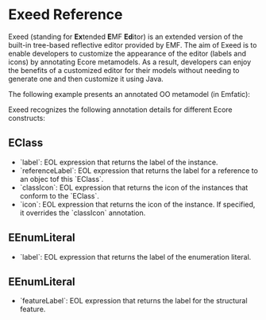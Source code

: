 =Exeed Reference=
 
Exeed (standing for '''Ex'''tended '''E'''MF '''Ed'''itor) is an extended version of the built-in tree-based reflective editor provided by EMF. The aim of Exeed is to enable developers to customize the appearance of the editor (labels and icons) by annotating Ecore metamodels. As a result, developers can enjoy the benefits of a customized editor for their models without needing to generate one and then customize it using Java.

The following example presents an annotated OO metamodel (in Emfatic):

{{{emf
package PersonHouseRelationship;

import "Houses";
import "Persons";

class PersonHouseRelationshipGroup {
  val PersonHouseRelationship[*] personHouseRelationships;
}

@exeed(label="return self.person.name + ' ' + self.type + ' ' + self.house.address;")
class PersonHouseRelationship {
  ref Persons.Person person;
  ref Houses.House house;
  attr PersonHouseRelationshipType type;
}

enum PersonHouseRelationshipType {
  Owns;
  Lets;
}
}}}

Exeed recognizes the following annotation details for different Ecore constructs:

==EClass==
* `label`: EOL expression that returns the label of the instance.
* `referenceLabel`: EOL expression that returns the label for a reference to an objec tof this `EClass`.
* `classIcon`: EOL expression that returns the icon of the instances that conform to the `EClass`.
* `icon`: EOL expression that returns the icon of the instance. If specified, it overrides the `classIcon` annotation.
==EEnumLiteral==
* `label`: EOL expression that returns the label of the enumeration literal.
==EEnumLiteral==
* `featureLabel`: EOL expression that returns the label for the structural feature.